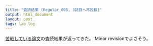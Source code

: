 ```yaml
---
title: "査読結果 (Regular_005, 3誌目へ再投稿)"
output: html_document
layout: post
tags: lab log
---
```


[苦戦している論文](https://keachmurakami.github.io/2018/02/27/pub_etr_model.html)の査読結果が返ってきた。
Minor revisionでよさそう。